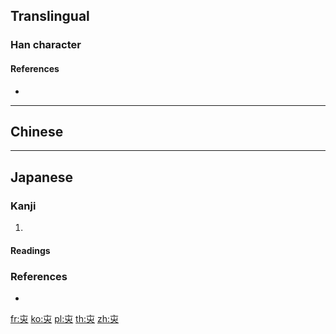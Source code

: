 ==Translingual==

===Han character===
{{Han char|rn=8|rad=亠|as=04|sn=6|four=|canj=YOU|ids=⿱亠⿻人凵}}

====References====
* {{Han ref|kx=0088.111|dkj=|dj=|hdz=|uh=342A}}

----

==Chinese==
{{zh-see|亥|v}}

----

==Japanese==

===Kanji===
{{ja-kanji|grade=|rs=亠04}}

# {{rfdef|lang=ja}}

====Readings====
{{ja-readings
|on=[[がい]] (gai)
|kun=[[い]] (i)
}}

===References===
* {{R:Koseki Moji|003590}}

[[fr:㐪]]
[[ko:㐪]]
[[pl:㐪]]
[[th:㐪]]
[[zh:㐪]]